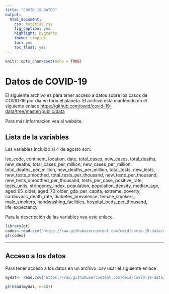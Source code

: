 ```yaml
---
title: "COVID_19_DATOS"
output:
  html_document:
    css: tutorial.css
    fig_caption: yes
    highlight: pygments
    theme: simplex
    toc: yes
    toc_float: yes
---
```


```r
knitr::opts_chunk$set(echo = TRUE)
```

# Datos de COVID-19

El siguiente archivo es para tener acceso a datos sobre los casos de COVID-19 por día en todo el planeta. El archivo esta mantenido en el siguiente enlace <https://github.com/owid/covid-19-data/tree/master/public/data>   

Para más información vea al website.

## Lista de la variables
Las variables incluido al 4 de agosto son:

iso_code, continent, location, date, total_cases, new_cases, total_deaths, new_deaths, total_cases_per_million, new_cases_per_million, total_deaths_per_million, new_deaths_per_million, total_tests, new_tests, new_tests_smoothed, total_tests_per_thousand, new_tests_per_thousand, new_tests_smoothed_per_thousand, tests_per_case, positive_rate, tests_units, stringency_index, population, population_density, median_age, aged_65_older, aged_70_older, gdp_per_capita, extreme_poverty, cardiovasc_death_rate, diabetes_prevalence, female_smokers, male_smokers, handwashing_facilities, hospital_beds_per_thousand, life_expectancy

Para la descripción de las variables vea este enlace.


```r
library(gt)
codes<-read.csv('https://raw.githubusercontent.com/owid/covid-19-data/master/public/data/owid-covid-codebook.csv')
gt(codes)
```
***

## Acceso a los datos

Para tener acceso a los datos en un archivo .csv usar el siguiente enlace


```r

mydat<- read.csv('https://raw.githubusercontent.com/owid/covid-19-data/master/public/data/owid-covid-data.csv')

gt(head(mydat, n=10))
```

